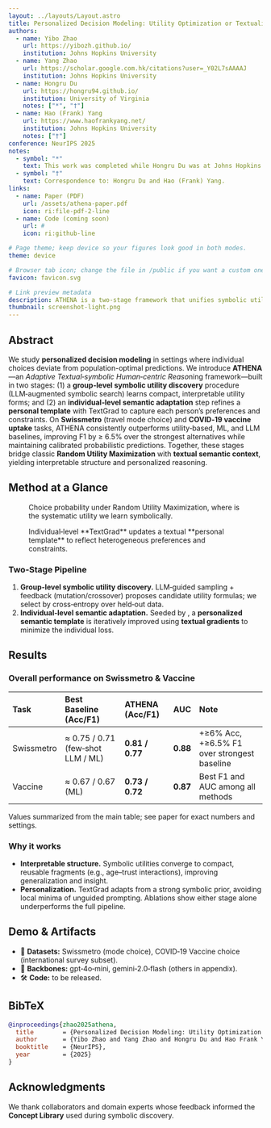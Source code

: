 ```yaml
---
layout: ../layouts/Layout.astro
title: Personalized Decision Modeling: Utility Optimization or Textualized‑Symbolic Reasoning
authors:
  - name: Yibo Zhao
    url: https://yibozh.github.io/
    institution: Johns Hopkins University
  - name: Yang Zhao
    url: https://scholar.google.com.hk/citations?user=_Y02L7sAAAAJ
    institution: Johns Hopkins University
  - name: Hongru Du
    url: https://hongru94.github.io/
    institution: University of Virginia
    notes: ["*", "†"]
  - name: Hao (Frank) Yang
    url: https://www.haofrankyang.net/
    institution: Johns Hopkins University
    notes: ["†"]
conference: NeurIPS 2025
notes:
  - symbol: "*"
    text: This work was completed while Hongru Du was at Johns Hopkins University.
  - symbol: "†"
    text: Correspondence to: Hongru Du and Hao (Frank) Yang.
links:
  - name: Paper (PDF)
    url: /assets/athena-paper.pdf
    icon: ri:file-pdf-2-line
  - name: Code (coming soon)
    url: #
    icon: ri:github-line

# Page theme; keep device so your figures look good in both modes.
theme: device

# Browser tab icon; change the file in /public if you want a custom one.
favicon: favicon.svg

# Link preview metadata
description: ATHENA is a two-stage framework that unifies symbolic utility discovery with individual-level semantic adaptation to model personalized human decisions, outperforming utility-based, ML, and LLM baselines on travel mode and vaccine choice tasks.
thumbnail: screenshot-light.png
---
```



<HighlightedSection>

## Abstract

We study **personalized decision modeling** in settings where individual choices deviate from population-optimal predictions. We introduce **ATHENA**—an *Adaptive Textual‑symbolic Human‑centric Reaso*ning framework—built in two stages: (1) a **group‑level symbolic utility discovery** procedure (LLM‑augmented symbolic search) learns compact, interpretable utility forms; and (2) an **individual‑level semantic adaptation** step refines a **personal template** with TextGrad to capture each person’s preferences and constraints. On **Swissmetro** (travel mode choice) and **COVID‑19 vaccine uptake** tasks, ATHENA consistently outperforms utility‑based, ML, and LLM baselines, improving F1 by ≥ 6.5% over the strongest alternatives while maintaining calibrated probabilistic predictions. Together, these stages bridge classic **Random Utility Maximization** with **textual semantic context**, yielding interpretable structure and personalized reasoning.

</HighlightedSection>

## Method at a Glance

<TwoColumns>
  <Figure slot="left">
    <LaTeX slot="figure" formula="P(\,y_i=j\mid X_i\,) = \frac{e^{f(X_i,j;\,\theta)}}{\sum_k e^{f(X_i,k;\,\theta)}}" />
    <Fragment slot="caption">Choice probability under Random Utility Maximization, where <LaTeX inline formula="f" /> is the systematic utility we learn symbolically. </Fragment>
  </Figure>
  <Figure slot="right">
    <LaTeX slot="figure" formula="P^{t+1}_i \leftarrow P^t_i - \eta\,\nabla_{P_i} \, \mathcal{L}(P^t_i, D_i)" />
    <Fragment slot="caption">Individual‑level **TextGrad** updates a textual **personal template** to reflect heterogeneous preferences and constraints. </Fragment>
  </Figure>
</TwoColumns>

### Two‑Stage Pipeline

1. **Group‑level symbolic utility discovery.** LLM‑guided sampling + feedback (mutation/crossover) proposes candidate utility formulas; we select <LaTeX inline formula="f^*_g" /> by cross‑entropy over held‑out data.
2. **Individual‑level semantic adaptation.** Seeded by <LaTeX inline formula="f^*_g" />, a **personalized semantic template** <LaTeX inline formula="P_i" /> is iteratively improved using **textual gradients** to minimize the individual loss.

## Results

### Overall performance on Swissmetro & Vaccine

| Task | Best Baseline (Acc/F1) | **ATHENA** (Acc/F1) | AUC | Note |
| :-- | :-- | :-- | :-- | :-- |
| Swissmetro | ≈ 0.75 / 0.71 (few‑shot LLM / ML) | **0.81 / 0.77** | **0.88** | +≥6% Acc, +≥6.5% F1 over strongest baseline |
| Vaccine | ≈ 0.67 / 0.67 (ML) | **0.73 / 0.72** | **0.87** | Best F1 and AUC among all methods |

Values summarized from the main table; see paper for exact numbers and settings.

### Why it works

- **Interpretable structure.** Symbolic utilities converge to compact, reusable fragments (e.g., age–trust interactions), improving generalization and insight.
- **Personalization.** TextGrad adapts from a strong symbolic prior, avoiding local minima of unguided prompting. Ablations show either stage alone underperforms the full pipeline.

## Demo & Artifacts

- 🧪 **Datasets:** Swissmetro (mode choice), COVID‑19 Vaccine choice (international survey subset).
- 🧩 **Backbones:** gpt‑4o‑mini, gemini‑2.0‑flash (others in appendix).
- 🛠️ **Code:** to be released.

## BibTeX

```bibtex
@inproceedings{zhao2025athena,
  title        = {Personalized Decision Modeling: Utility Optimization or Textualized-Symbolic Reasoning},
  author       = {Yibo Zhao and Yang Zhao and Hongru Du and Hao Frank Yang},
  booktitle    = {NeurIPS},
  year         = {2025}
}
```

## Acknowledgments

We thank collaborators and domain experts whose feedback informed the **Concept Library** used during symbolic discovery.